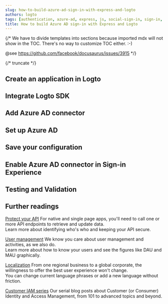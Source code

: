 ```yaml
---
slug: how-to-build-azure-ad-sign-in-with-express-and-logto
authors: logto
tags: [authentication, azure-ad, express, js, social-sign-in, sign-in, login]
title: How to build Azure AD sign-in with Express and Logto
---
```


{/*
  We have to divide templates into sections because imported mdx will not show in the TOC.
  There's no way to customize TOC either. :-)

  @see https://github.com/facebook/docusaurus/issues/3915
*/}



{/* truncate */}

<Intro connector={connector} sdk="Express" link="https://expressjs.com/" />

## Create an application in Logto

<CreateApplication type="Traditional web" framework="Express" />

## Integrate Logto SDK

<IntegrateSdk />

## Add Azure AD connector

<AddSocialConnector connector={connector} />

## Set up Azure AD

<ConnectorGuide />

## Save your configuration

<SaveYourConfiguration connector={connector} />

## Enable Azure AD connector in Sign-in Experience

<EnableSocialConnector connector={connector} />

## Testing and Validation

<TestingAndValidation connector={connector} sdk="Express" />

## Further readings

[Protect your API](/authorization/api-resources/protect-your-api) For native and single page apps, you'll need to call one or more API endpoints to retrieve and update data.<br/>
Learn more about identifying who's who and keeping your API secure.

[User management](/user-management) We know you care about user management and activities, as we also do.<br/>
Learn more about how to know your users and see the figures like DAU and MAU graphically.

[Localization](/customization/localized-languages) From one regional business to a global corporate, the willingness to offer the best user experience won't change.<br/>
You can change current language phrases or add a new language without friction.

[Customer IAM series](/blog/tags/ciam) Our serial blog posts about Customer (or Consumer) Identity and Access Management, from 101 to advanced topics and beyond.
